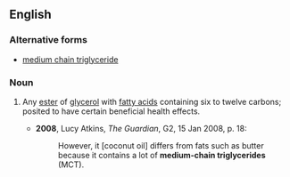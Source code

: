 ==English==

===Alternative forms===
* [[medium chain triglyceride]]

===Noun===
{{en-noun|head=[[medium]]-[[chain]] [[triglyceride]]}}

# {{lb|en|chemistry}} Any [[ester]] of [[glycerol]] with [[fatty acid]]s containing six to twelve carbons; posited to have certain beneficial health effects.
#* '''2008''', Lucy Atkins, ''The Guardian'', G2, 15 Jan 2008, p. 18:
#*: However, it [coconut oil] differs from fats such as butter because it contains a lot of '''medium-chain triglycerides''' (MCT).